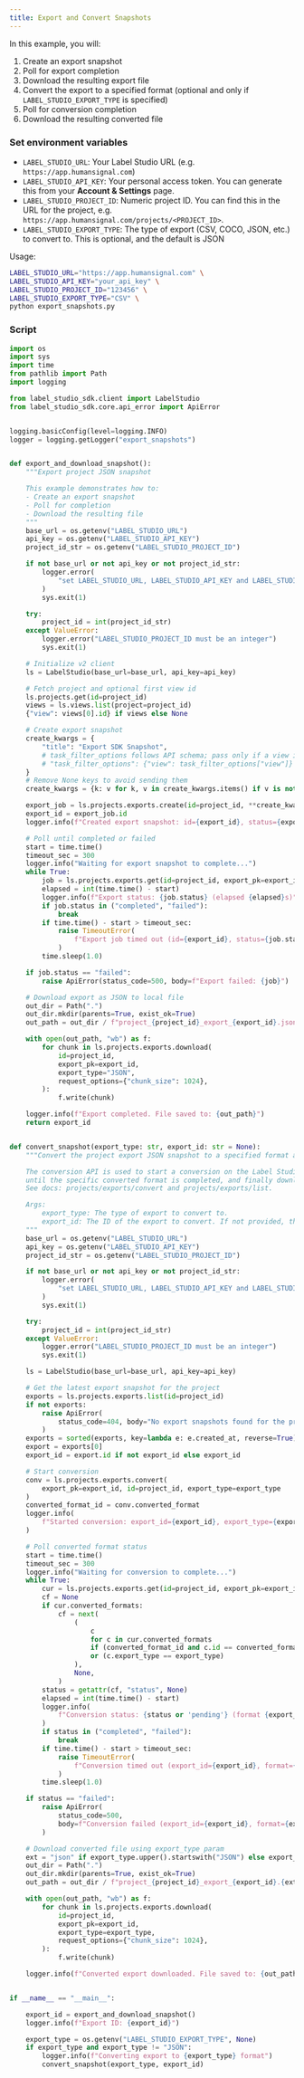 ```yaml
---
title: Export and Convert Snapshots
---
```


In this example, you will: 

1. Create an export snapshot
2. Poll for export completion
3. Download the resulting export file
4. Convert the export to a specified format (optional and only if `LABEL_STUDIO_EXPORT_TYPE` is specified)
5. Poll for conversion completion
6. Download the resulting converted file

### Set environment variables


- `LABEL_STUDIO_URL`: Your Label Studio URL (e.g. `https://app.humansignal.com`)
- `LABEL_STUDIO_API_KEY`: Your personal access token. You can generate this from your **Account & Settings** page. 
- `LABEL_STUDIO_PROJECT_ID`: Numeric project ID. You can find this in the URL for the project, e.g. `https://app.humansignal.com/projects/<PROJECT_ID>`. 
- `LABEL_STUDIO_EXPORT_TYPE`: The type of export (CSV, COCO, JSON, etc.) to convert to. This is optional, and the default is JSON

Usage:

```bash
LABEL_STUDIO_URL="https://app.humansignal.com" \
LABEL_STUDIO_API_KEY="your_api_key" \
LABEL_STUDIO_PROJECT_ID="123456" \
LABEL_STUDIO_EXPORT_TYPE="CSV" \
python export_snapshots.py
```

### Script

```py
import os
import sys
import time
from pathlib import Path
import logging

from label_studio_sdk.client import LabelStudio
from label_studio_sdk.core.api_error import ApiError


logging.basicConfig(level=logging.INFO)
logger = logging.getLogger("export_snapshots")


def export_and_download_snapshot():
    """Export project JSON snapshot

    This example demonstrates how to:
    - Create an export snapshot
    - Poll for completion
    - Download the resulting file
    """
    base_url = os.getenv("LABEL_STUDIO_URL")
    api_key = os.getenv("LABEL_STUDIO_API_KEY")
    project_id_str = os.getenv("LABEL_STUDIO_PROJECT_ID")

    if not base_url or not api_key or not project_id_str:
        logger.error(
            "set LABEL_STUDIO_URL, LABEL_STUDIO_API_KEY and LABEL_STUDIO_PROJECT_ID env vars"
        )
        sys.exit(1)

    try:
        project_id = int(project_id_str)
    except ValueError:
        logger.error("LABEL_STUDIO_PROJECT_ID must be an integer")
        sys.exit(1)

    # Initialize v2 client
    ls = LabelStudio(base_url=base_url, api_key=api_key)

    # Fetch project and optional first view id
    ls.projects.get(id=project_id)
    views = ls.views.list(project=project_id)
    {"view": views[0].id} if views else None

    # Create export snapshot
    create_kwargs = {
        "title": "Export SDK Snapshot",
        # task_filter_options follows API schema; pass only if a view is available
        # "task_filter_options": {"view": task_filter_options["view"]} if task_filter_options else None,
    }
    # Remove None keys to avoid sending them
    create_kwargs = {k: v for k, v in create_kwargs.items() if v is not None}

    export_job = ls.projects.exports.create(id=project_id, **create_kwargs)
    export_id = export_job.id
    logger.info(f"Created export snapshot: id={export_id}, status={export_job.status}")

    # Poll until completed or failed
    start = time.time()
    timeout_sec = 300
    logger.info("Waiting for export snapshot to complete...")
    while True:
        job = ls.projects.exports.get(id=project_id, export_pk=export_id)
        elapsed = int(time.time() - start)
        logger.info(f"Export status: {job.status} (elapsed {elapsed}s)")
        if job.status in ("completed", "failed"):
            break
        if time.time() - start > timeout_sec:
            raise TimeoutError(
                f"Export job timed out (id={export_id}, status={job.status})"
            )
        time.sleep(1.0)

    if job.status == "failed":
        raise ApiError(status_code=500, body=f"Export failed: {job}")

    # Download export as JSON to local file
    out_dir = Path(".")
    out_dir.mkdir(parents=True, exist_ok=True)
    out_path = out_dir / f"project_{project_id}_export_{export_id}.json"

    with open(out_path, "wb") as f:
        for chunk in ls.projects.exports.download(
            id=project_id,
            export_pk=export_id,
            export_type="JSON",
            request_options={"chunk_size": 1024},
        ):
            f.write(chunk)

    logger.info(f"Export completed. File saved to: {out_path}")
    return export_id


def convert_snapshot(export_type: str, export_id: str = None):
    """Convert the project export JSON snapshot to a specified format and download it.

    The conversion API is used to start a conversion on the Label Studio backend, then we poll export status
    until the specific converted format is completed, and finally download it.
    See docs: projects/exports/convert and projects/exports/list.

    Args:
        export_type: The type of export to convert to.
        export_id: The ID of the export to convert. If not provided, the latest export will be used.
    """
    base_url = os.getenv("LABEL_STUDIO_URL")
    api_key = os.getenv("LABEL_STUDIO_API_KEY")
    project_id_str = os.getenv("LABEL_STUDIO_PROJECT_ID")

    if not base_url or not api_key or not project_id_str:
        logger.error(
            "set LABEL_STUDIO_URL, LABEL_STUDIO_API_KEY and LABEL_STUDIO_PROJECT_ID env vars"
        )
        sys.exit(1)

    try:
        project_id = int(project_id_str)
    except ValueError:
        logger.error("LABEL_STUDIO_PROJECT_ID must be an integer")
        sys.exit(1)

    ls = LabelStudio(base_url=base_url, api_key=api_key)

    # Get the latest export snapshot for the project
    exports = ls.projects.exports.list(id=project_id)
    if not exports:
        raise ApiError(
            status_code=404, body="No export snapshots found for the project"
        )
    exports = sorted(exports, key=lambda e: e.created_at, reverse=True)
    export = exports[0]
    export_id = export.id if not export_id else export_id

    # Start conversion
    conv = ls.projects.exports.convert(
        export_pk=export_id, id=project_id, export_type=export_type
    )
    converted_format_id = conv.converted_format
    logger.info(
        f"Started conversion: export_id={export_id}, export_type={export_type}, converted_format_id={converted_format_id}"
    )

    # Poll converted format status
    start = time.time()
    timeout_sec = 300
    logger.info("Waiting for conversion to complete...")
    while True:
        cur = ls.projects.exports.get(id=project_id, export_pk=export_id)
        cf = None
        if cur.converted_formats:
            cf = next(
                (
                    c
                    for c in cur.converted_formats
                    if (converted_format_id and c.id == converted_format_id)
                    or (c.export_type == export_type)
                ),
                None,
            )
        status = getattr(cf, "status", None)
        elapsed = int(time.time() - start)
        logger.info(
            f"Conversion status: {status or 'pending'} (format {export_type}, elapsed {elapsed}s)"
        )
        if status in ("completed", "failed"):
            break
        if time.time() - start > timeout_sec:
            raise TimeoutError(
                f"Conversion timed out (export_id={export_id}, format={export_type}, status={status})"
            )
        time.sleep(1.0)

    if status == "failed":
        raise ApiError(
            status_code=500,
            body=f"Conversion failed (export_id={export_id}, format={export_type})",
        )

    # Download converted file using export_type param
    ext = "json" if export_type.upper().startswith("JSON") else export_type.lower()
    out_dir = Path(".")
    out_dir.mkdir(parents=True, exist_ok=True)
    out_path = out_dir / f"project_{project_id}_export_{export_id}.{ext}"

    with open(out_path, "wb") as f:
        for chunk in ls.projects.exports.download(
            id=project_id,
            export_pk=export_id,
            export_type=export_type,
            request_options={"chunk_size": 1024},
        ):
            f.write(chunk)

    logger.info(f"Converted export downloaded. File saved to: {out_path}")


if __name__ == "__main__":

    export_id = export_and_download_snapshot()
    logger.info(f"Export ID: {export_id}")

    export_type = os.getenv("LABEL_STUDIO_EXPORT_TYPE", None)
    if export_type and export_type != "JSON":
        logger.info(f"Converting export to {export_type} format")
        convert_snapshot(export_type, export_id)
```
